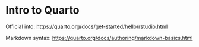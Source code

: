 # Intro to Quarto

Official into: <https://quarto.org/docs/get-started/hello/rstudio.html>

Markdown syntax: <https://quarto.org/docs/authoring/markdown-basics.html>